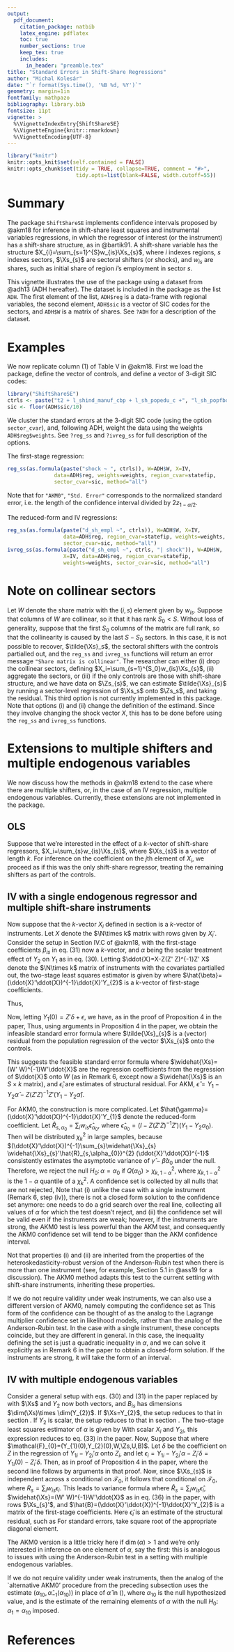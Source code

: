 ```yaml
---
output:
  pdf_document:
    citation_package: natbib
    latex_engine: pdflatex
    toc: true
    number_sections: true
    keep_tex: true
    includes:
      in_header: "preamble.tex"
title: "Standard Errors in Shift-Share Regressions"
author: "Michal Kolesár"
date: "`r format(Sys.time(), '%B %d, %Y')`"
geometry: margin=1in
fontfamily: mathpazo
bibliography: library.bib
fontsize: 11pt
vignette: >
  %\VignetteIndexEntry{ShiftShareSE}
  %\VignetteEngine{knitr::rmarkdown}
  %\VignetteEncoding{UTF-8}
---
```



```r
library("knitr")
knitr::opts_knit$set(self.contained = FALSE)
knitr::opts_chunk$set(tidy = TRUE, collapse=TRUE, comment = "#>",
                      tidy.opts=list(blank=FALSE, width.cutoff=55))
```

# Summary

The package `ShiftShareSE` implements confidence intervals proposed by @akm18 for
inference in shift-share least squares and instrumental variables regressions,
in which the regressor of interest (or the instrument) has a shift-share
structure, as in @bartik91. A shift-share variable has the structure
$X_{i}=\sum_{s=1}^{S}w_{is}\Xs_{s}$, where $i$ indexes regions, $s$
indexes sectors, $\Xs_{s}$ are sectoral shifters (or shocks), and
$w_{is}$ are shares, such as initial share of region $i$'s employment in sector
$s$.

This vignette illustrates the use of the package using a dataset from @adh13
(ADH hereafter). The dataset is included in the package as the list `ADH`. The
first element of the list, `ADH$reg` is a data-frame with regional variables,
the second element, `ADH$sic` is a vector of SIC codes for the sectors, and
`ADH$W` is a matrix of shares. See `?ADH` for a description of the dataset.

# Examples

We now replicate column (1) of Table V in @akm18. First we load the package,
define the vector of controls, and define a vector of 3-digit SIC codes:
```r
library("ShiftShareSE")
ctrls <- paste("t2 + l_shind_manuf_cbp + l_sh_popedu_c +", "l_sh_popfborn + l_sh_empl_f + l_sh_routine33 + l_task_outsource", "+ division")
sic <- floor(ADH$sic/10)
```

We cluster the standard errors at the 3-digit SIC code (using the option
`sector_cvar`), and, following ADH, weight the data using the weights
`ADH$reg$weights`. See `?reg_ss` and `?ivreg_ss` for full description of the
options.

The first-stage regression:
```r
reg_ss(as.formula(paste("shock ~ ", ctrls)), W=ADH$W, X=IV,
               data=ADH$reg, weights=weights, region_cvar=statefip,
               sector_cvar=sic, method="all")
```

Note that for `"AKM0"`, `"Std. Error"` corresponds to the normalized standard
error, i.e. the length of the confidence interval divided by
$2z_{1-\alpha/2}$.


The reduced-form and IV regressions:
```r
reg_ss(as.formula(paste("d_sh_empl ~", ctrls)), W=ADH$W, X=IV,
                  data=ADH$reg, region_cvar=statefip, weights=weights,
                  sector_cvar=sic, method="all")
ivreg_ss(as.formula(paste("d_sh_empl ~", ctrls, "| shock")), W=ADH$W,
                  X=IV, data=ADH$reg, region_cvar=statefip,
                  weights=weights, sector_cvar=sic, method="all")
```

# Note on collinear sectors

Let $W$ denote the share matrix with the $(i,s)$ element given by $w_{is}$.
Suppose that columns of $W$ are collinear, so it that it has rank $S_{0}<S$.
Without loss of generality, suppose that the first $S_0$ columns of the matrix
are full rank, so that the collinearity is caused by the last $S-S_0$ sectors.
In this case, it is not possible to recover, $\tilde{\Xs}_s$, the sectoral
shifters with the controls partialled out, and the `reg_ss` and `ivreg_ss`
functions will return an error message `"Share matrix is collinear"`. The
researcher can either (i) drop the collinear sectors, defining
$X_i=\sum_{s=1}^{S_0}w_{is}\Xs_{s}$, (ii) aggregate the sectors, or (iii) if the
only controls are those with shift-share structure, and we have data on $\Zs_{s}$,
we can estimate $\tilde{\Xs}_{s}$ by running a sector-level regression of $\Xs_s$
onto $\Zs_s$, and taking the residual. This third option is not currently
implemented in this package. Note that options (i) and (ii) change the
definition of the estimand. Since they involve changing the shock vector
$X$, this has to be done before using the `reg_ss` and `ivreg_ss` functions.

# Extensions to multiple shifters and multiple endogenous variables

We now discuss how the methods in @akm18 extend to the case where there are
multiple shifters, or, in the case of an IV regression, multiple endogenous
variables. Currently, these extensions are not implemented in the package.

## OLS
\label{least_squares}

Suppose that we're interested in the effect of a $k$-vector of shift-share
regressors, $X_i=\sum_{s}w_{is}\Xs_{s}$, where $\Xs_{s}$ is a vector
of length $k$. For inference on the coefficient on the $j$th element of
$X_{i}$, we proceed as if this was the only shift-share regressor, treating the
remaining shifters as part of the controls.

## IV with a single endogenous regressor and multiple shift-share instruments
\label{instruments}

Now suppose that the $k$-vector $X_i$ defined in section \ref{least_squares} is a
$k$-vector of instruments. Let $X$ denote the $\N\times k$ matrix with rows
given by $X_i'$. Consider the setup in Section IV.C of @akm18, with the
first-stage coefficients $\beta_{is}$ in eq. (31) now a $k$-vector, and $\alpha$
being the scalar treatment effect of $Y_{2}$ on $Y_{1}$ as in eq. (30). Letting
$\ddot{X}=X-Z(Z' Z)^{-1}Z' X$ denote the $\N\times k$ matrix of instruments with
the covariates partialled out, the two-stage least squares estimator is given by
\begin{equation*}
\hat{\alpha}=\frac{{Y}_{2}'\ddot{X}(\ddot{X}'\ddot{X})^{-1}\ddot{X}'Y_{1}}{
{Y}_{2}'\ddot{X}(\ddot{X}'\ddot{X})^{-1}\ddot{X}'Y_{2}}=\frac{\hat{\beta}'\ddot{X}'Y_{1}}{
\hat{\beta}'\ddot{X}'\ddot{X}\hat{\beta}, }
\end{equation*}
where
$\hat{\beta}=(\ddot{X}'\ddot{X})^{-1}\ddot{X}'Y_{2}$ is a $k$-vector of
first-stage coefficients.

Thus,
\begin{equation*}
  \hat{\alpha}-\alpha=\frac{{Y}_{2}'\ddot{X}(\ddot{X}'\ddot{X})^{-1}\ddot{X}'Y_{1}(0)}{
    {Y}_{2}'\ddot{X}(\ddot{X}'\ddot{X})^{-1}\ddot{X}'Y_{2}}.
\end{equation*}

Now, letting $Y_{1}(0)=Z'\delta+\epsilon$, we have, as in the proof of
Proposition 4 in the paper,
\begin{equation*}
  r_{\N}^{1/2}\ddot{X}'Y_{1}(0)=
  r_{\N}^{1/2}{X}'(I-Z(Z' Z)^{-1}Z)\epsilon=r_{\N}^{1/2}\tilde{\Xs}'W'\epsilon+o_{p}(1).
\end{equation*}
Thus, using arguments in Proposition 4 in the paper, we obtain the infeasible
standard error formula
\begin{equation*}
  \se(\hat{\alpha})=  \frac{
    \sqrt{\sum_{s}(\hat{\beta}'\tilde{\Xs}_{s})^{2}R_{s}^{2}}
  }{\hat{\beta}'\ddot{X}'\ddot{X}\hat{\beta}},\qquad R_{s}=\sum_{i}w_{is}\epsilon_{i},
\end{equation*}
where $\tilde{\Xs}_{s}$ is a (vector) residual from the population regression of
the vector $\Xs_{s}$ onto the controls.

This suggests the feasible standard
error formula
\begin{equation*}
  \widehat{\se}(\hat{\alpha})=  \frac{
    \sqrt{\sum_{s}(\hat{\beta}'\widehat{\Xs}_{s})^{2}\hat{R}_{s}^{2}}
  }{\hat{\beta}'\ddot{X}'\ddot{X}\hat{\beta}},\qquad \hat{R}_{s}=\sum_{i}w_{is}\hat{\epsilon}_{i},
\end{equation*}
where $\widehat{\Xs}=(W' W)^{-1}W'\ddot{X}$ are the regression coefficients from
the regression of $\ddot{X}$ onto $W$ (as in Remark 6, except now a
$\widehat{\Xs}$ is an $S\times k$ matrix), and $\hat{\epsilon}_{i}$ are
estimates of structural residual. For AKM,
$\hat{\epsilon}=Y_{1}-Y_{2}\hat{\alpha}-Z(Z' Z)^{-1}Z'(Y_{1}-Y_{2}\hat{\alpha})$.

For AKM0, the construction is more complicated. Let
$\hat{\gamma}=(\ddot{X}'\ddot{X})^{-1}\ddot{X}'Y_{1}$ denote the reduced-form
coefficient. Let $\hat{R}_{s,\alpha_{0}}=\sum_{i}w_{is}\hat{\epsilon}_{\alpha_{0}}$, where
$\hat{\epsilon}_{\alpha_{0}}=(I-Z(Z' Z)^{-1}Z')(Y_{1}-Y_{2}\alpha_{0})$. Then
\begin{equation*}
  Q(\alpha_{0})=  (\hat{\gamma}-\hat{\beta}\alpha_{0})'
  (\ddot{X}'\ddot{X})\left(\sum_{s}\widehat{\Xs}_{s}
    \widehat{\Xs}_{s}'\hat{R}_{s,\alpha_{0}}^{2}\right)^{-1}
  (\ddot{X}'\ddot{X})
  (\hat{\gamma}-\hat{\beta}\alpha_{0})
\end{equation*}
will be distributed $\chi^{2}_{k}$ in large samples, because
$(\ddot{X}'\ddot{X})^{-1}\sum_{s}\widehat{\Xs}_{s}
\widehat{\Xs}_{s}'\hat{R}_{s,\alpha_{0}}^{2} (\ddot{X}'\ddot{X})^{-1}$
consistently estimates the asymptotic variance of
$\hat{\gamma}-\hat{\beta}\alpha_{0}$ under the null. Therefore, we reject the
null $H_{0}\colon\alpha=\alpha_{0}$ if $Q(\alpha_{0})>\chi^{2}_{k, 1-\alpha}$,
where $\chi^{2}_{k, 1-\alpha}$ is the $1-\alpha$ quantile of a $\chi^{2}_{k}$. A
confidence set is collected by all nulls that are not rejected,
\begin{equation*}
\text{AKM0 confidence set}=  \{\alpha\in\mathbb{R}\colon
  Q(\alpha)\leq \chi^{2}_{k,1-\alpha}
  \},
\end{equation*}
Note that (i) unlike the case with a single instrument (Remark 6, step (iv)),
there is not a closed form solution to the confidence set anymore: one needs to
do a grid search over the real line, collecting all values of $\alpha$ for which
the test doesn't reject, and (ii) the confidence set will be valid even if the
instruments are weak; however, if the instruments are strong, the AKM0 test is
less powerful than the AKM test, and consequently the AKM0 confidence set will
tend to be bigger than the AKM confidence interval.

Not that properties (i) and (ii) are inherited from the properties of the
heteroskedasticity-robust version of the Anderson-Rubin test when there is more
than one instrument (see, for example, Section 5.1 in @ass19 for a
discussion). The AKM0 method adapts this test to the current setting
with shift-share instruments, inheriting these properties.

If we do not require validity under weak instruments, we can also use a
different version of AKM0, namely computing the confidence set as
\begin{equation*}
  \text{Alternative AKM0 confidence set}=  \left\{\alpha\in\mathbb{R}\colon
  \frac{(\hat{\alpha}-\alpha)^{2}}{
    \frac{
      \sum_{s}(\hat{\beta}'\widehat{\Xs}_{s})^{2}\hat{R}_{s,\alpha}^{2}
    }{(\hat{\beta}'\ddot{X}'\ddot{X}\hat{\beta})^{2}}}  \leq z_{1-\alpha/2}^{2}
  \right\}.
\end{equation*}
This form of the confidence can be thought of as the analog to the Lagrange
multiplier confidence set in likelihood models, rather than the analog of the
Anderson-Rubin test. In the case with a single instrument, these concepts
coincide, but they are different in general. In this case, the inequality
defining the set is just a quadratic inequality in $\alpha$, and we can solve it
explicitly as in Remark 6 in the paper to obtain a closed-form solution. If the
instruments are strong, it will take the form of an interval.

## IV with multiple endogenous variables

Consider a general setup with eqs. (30) and (31) in the paper replaced by
\begin{equation*}
  Y_{1i}(y_{2})=Y_{1i}(0)+y_{2}'\alpha\qquad Y_{2i}(\xs_{1},\dotsc,\xs_{S})=
  Y_{2i}(0)+\sum_{s}w_{is}B_{is}'\xs_{s}
\end{equation*}
with $\Xs$ and $Y_{2}$ now both vectors, and $B_{is}$ has dimensions
$\dim(\Xs)\times \dim(Y_{2})$. If $\Xs=Y_{2}$, the setup reduces to that
in section \ref{least_squares}. If $Y_{2}$ is scalar, the setup reduces to that in
section \ref{instruments}. The two-stage least squares estimator of $\alpha$ is given by
\begin{equation*}
  \hat{\alpha}=(Y_{2}'\ddot{X}(\ddot{X}'\ddot{X})^{-1}\ddot{X}'Y_{2})^{-1}Y_{2}'\ddot{X}(\ddot{X}'\ddot{X})^{-1}\ddot{X}'Y_{1}.
\end{equation*}
With scalar $X_{i}$ and $Y_{2i}$, this expression reduces to eq. (33) in the
paper. Now,
\begin{equation*}
  \hat{\alpha}-\alpha=
  (Y_{2}'\ddot{X}(\ddot{X}'\ddot{X})^{-1}\ddot{X}'Y_{2})^{-1}
  Y_{2}'\ddot{X}(\ddot{X}'\ddot{X})^{-1}\cdot
  \ddot{X}'(Y_{1}-Y_{2}\alpha)
\end{equation*}
Suppose that
\begin{equation*}
  E[\Xs_{s}\mid \mathcal{F}_{0}]=\Gamma'\Zs_{s},
\end{equation*}
where $\mathcal{F}_{0}=(Y_{1}(0),Y_{2}(0),W,\Zs,U,B)$. Let $\delta$ be the
coefficient on $Z$ in the regression of $Y_{1i}-Y_{2i}'\alpha$ onto $Z_{i}$, and
let $\epsilon_{i}=Y_{1i}-Y_{2i}'\alpha-Z_{i}'\delta=Y_{1i}(0)-Z_{i}'\delta$.
Then, as in proof of Proposition 4 in the paper,
\begin{equation*}
  \begin{split}
    r_{N}^{1/2}\ddot{X}'(Y_{1}-Y_{2}\alpha) &
    =r_{N}^{1/2}\ddot{X}'(Z\delta+\epsilon)
    =r_{N}^{1/2}\tilde{\Xs}'W'\epsilon+r_{N}^{1/2}\Gamma' U'\epsilon
    -r_{N}^{1/2}\epsilon' Z(\hat{\Gamma}-\Gamma),\\
    &=r_{N}^{1/2}\tilde{\Xs}'W'\epsilon+o_{p}(1),
  \end{split}
\end{equation*}
where the second line follows by arguments in that proof. Now, since $\Xs_{s}$
is independent across $s$ conditional on $\mathcal{F}_{0}$, it follows that
conditional on $\mathcal{F}_{0}$,
\begin{equation*}
  r_{N}^{1/2}\tilde{\Xs}'W'\epsilon
  =r_{N}^{1/2}\sum_{s}\tilde{\Xs}_{s}R_{s}
  =\mathcal{N}(0,\sum_{s}R^{2}_{s} E[\tilde{\Xs}_{s}\tilde{\Xs}_{s}'\mid \mathcal{F}_{0}])+o_{p}(1),
\end{equation*}
where $R_{s}=\sum_{i}w_{is}\epsilon_{i}$. This leads to variance formula
\begin{equation*}
  \begin{split}
    \widehat{\var}(\hat{\alpha})&=
    (Y_{2}'\ddot{X}(\ddot{X}'\ddot{X})^{-1}\ddot{X}'Y_{2})^{-1}Y_{2}'\ddot{X}(\ddot{X}'\ddot{X})^{-1}\cdot
    \sum_{s}\hat{R}^{2}_{s} \widehat{\Xs}_{s}\widehat{\Xs}_{s}' \cdot
    (\ddot{X}'\ddot{X})^{-1}\ddot{X}'Y_{2}(Y_{2}'\ddot{X}(\ddot{X}'\ddot{X})^{-1}\ddot{X}'Y_{2})^{-1}\\
    &=    (\hat{B}'\ddot{X}'\ddot{X}\hat{B})^{-1}\cdot
    \sum_{s}\hat{R}^{2}_{s} \hat{B}'\widehat{\Xs}_{s}\widehat{\Xs}_{s}'\hat{B} \cdot
   (\hat{B}'\ddot{X}'\ddot{X}\hat{B})^{-1},
  \end{split}
\end{equation*}
where $\hat{R}_{s}=\sum_{i}w_{is}\hat{\epsilon}_{i}$,
$\widehat{\Xs}=(W' W)^{-1}W'\ddot{X}$ as in eq. (36) in the paper, with rows
$\Xs_{s}'$, and $\hat{B}=(\ddot{X}'\ddot{X})^{-1}\ddot{X}'Y_{2}$ is a matrix of
the first-stage coefficients. Here $\hat{\epsilon}_{i}$ is an estimate of the
structural residual, such as
\begin{equation}\label{eq:hat-epsilon}
\hat{\epsilon}=(I-Z(Z' Z)^{-1}Z')(Y_{1}-Y_{21}'\hat{\alpha})
\end{equation}
For standard errors, take square root of the appropriate diagonal element.

The AKM0 version is a little tricky here if $\dim(\alpha)>1$ and we're only
interested in inference on one element of $\alpha$, say the first: this is
analogous to issues with using the Anderson-Rubin test in a setting with
multiple endogenous variables.

If we do not require validity under weak instruments, then the analog of the
`alternative AKM0' procedure from the preceding subsection uses the estimate
$(\alpha_{10}, \hat{\alpha}_{-1}(\alpha_{10}))$ in place of $\hat{\alpha}$ in
(\ref{eq:hat-epsilon}), where $\alpha_{10}$ is the null hypothesized value, and
\begin{equation*}
  \hat{\alpha}_{-1}(\alpha_{10})=(Y_{2,-1}'\ddot{X}(\ddot{X}'\ddot{X})^{-1}\ddot{X}'Y_{2,-1})^{-1}
  Y_{2,-1}'\ddot{X}(\ddot{X}'\ddot{X})^{-1}\ddot{X}'(Y_{1}-Y_{2,1}\alpha_{10}).
\end{equation*}
is the estimate of the remaining elements of $\alpha$ with the null $H_{0}\colon
\alpha_{1}=\alpha_{10}$ imposed.


# References
